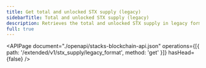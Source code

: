 ```yaml
---
title: Get total and unlocked STX supply (legacy)
sidebarTitle: Total and unlocked STX supply (legacy)
description: Retrieves the total and unlocked STX supply in legacy format 1.0 API.
full: true
---
```


<APIPage
  document="./openapi/stacks-blockchain-api.json"
  operations={[{ path: '/extended/v1/stx_supply/legacy_format', method: 'get' }]}
  hasHead={false}
/>
